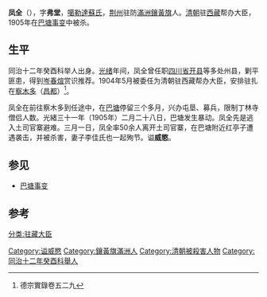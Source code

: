 '''凤全'''（{{bd|1846年||1905年|}}），字'''弗堂'''，[[噶勒達蘇氏|噶勒達蘇氏]]，[[荆州|荆州]]驻防[[滿洲|滿洲]][[鑲黃旗|鑲黃旗]]人。[[清朝|清朝]]驻[[西藏|西藏]]帮办大臣，1905年在[[巴塘事变|巴塘事变]]中被杀。

==生平==
同治十二年癸酉科举人出身。[[光绪|光绪]]年间，凤全曾任职[[四川省|四川省]][[开县|开县]]等多处州县，剿平匪患，得到[[岑春煊|岑春煊]]赏识推荐。1904年5月被委任为清朝驻西藏帮办大臣，安排驻扎在[[察木多|察木多]]（[[昌都|昌都]]）<ref>德宗實錄卷五二九</ref>。

凤全在前往察木多到任途中，在[[巴塘|巴塘]]停留三个多月，兴办屯垦、募兵，限制丁林寺僧侣人数。光緒三十一年（1905年）二月二十八日，巴塘发生暴动。凤全先是逃入土司官寨避难。三月一日，凤全率50余人离开土司官寨，在巴塘附近红亭子遭遇袭击，并被杀害，妻子李佳氏也一起殉节。谥'''威愍'''。

==参见==
*[[巴塘事变|巴塘事变]]

==参考==
[[分类:驻藏大臣|分类:驻藏大臣]]
[[Category:谥威愍|Category:谥威愍]]
[[Category:鑲黃旗滿洲人|Category:鑲黃旗滿洲人]]
[[Category:清朝被殺害人物|Category:清朝被殺害人物]]
[[Category:同治十二年癸酉科舉人|Category:同治十二年癸酉科舉人]]